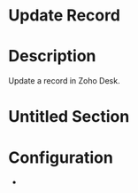 ﻿# Update Record

# Description

Update a record in Zoho Desk.

# Untitled Section

# Configuration











*
